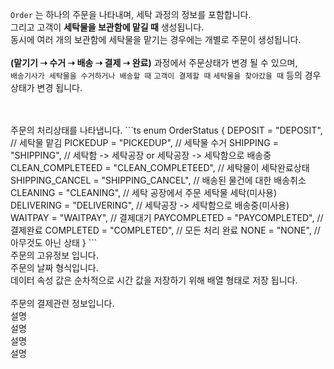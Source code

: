 
<Heading title="Order란?" />

`Order` 는 하나의 주문을 나타내며, 세탁 과정의 정보를 포함합니다. <br />
그리고 고객이 **세탁물을 보관함에 맡길 때** 생성됩니다. <br />
동시에 여러 개의 보관함에 세탁물을 맡기는 경우에는 개별로 주문이 생성됩니다.<br /><br />
**(맡기기 ➝ 수거 ➝ 배송 ➝ 결제 ➝ 완료)** 과정에서 주문상태가 변경 될 수 있으며,<br />
`배송기사가 세탁물을 수거하거나 배송할 때` `고객이 결제할 때` `세탁물을 찾아갔을 때` 등의 경우 상태가 변경 됩니다.

<br />

<Heading title="SVCOrder 컨테이너" type="doc" />
<Parameters title="데이터 형식" attributes={SVCOrderAttributes.root} />
<br />

<Heading title="OrderStatus" type="module" />
주문의 처리상태를 나타냅니다.
```ts
enum OrderStatus {
  DEPOSIT = "DEPOSIT", // 세탁물 맡김
  PICKEDUP = "PICKEDUP", // 세탁물 수거
  SHIPPING = "SHIPPING", // 세탁함 -> 세탁공장 or 세탁공장 -> 세탁함으로 배송중
  CLEAN_COMPLETEED = "CLEAN_COMPLETEED", //  세탁물이 세탁완료상태
  SHIPPING_CANCEL = "SHIPPING_CANCEL", // 배송된 물건에 대한 배송취소
  CLEANING = "CLEANING", // 세탁 공장에서 주문 세탁물 세탁(미사용)
  DELIVERING = "DELIVERING", // 세탁공장 -> 세탁함으로 배송중(미사용)
  WAITPAY = "WAITPAY", // 결제대기
  PAYCOMPLETED = "PAYCOMPLETED", // 결제완료
  COMPLETED = "COMPLETED", // 모든 처리 완료
  NONE = "NONE", // 아무것도 아닌 상태
}
```
<br />

<Heading title="LaundryOrder 주문" type="userData" />
주문의 고유정보 입니다.
<Parameters title="데이터 형식" attributes={SVCOrderAttributes.userData} />
<br />

<Heading title="OrderDate" type="module" />
주문의 날짜 형식입니다.
<br />
데이터 속성 값은 순차적으로 시간 값을 저장하기 위해 배열 형태로 저장 됩니다.
<br />
<Parameters title="데이터 형식" attributes={SVCOrderAttributes.dates} />
<br />

<Heading title="payment" type="module" />
주문의 결제관련 정보입니다.
<br />
<Parameters title="데이터 형식" attributes={SVCOrderAttributes.payment} />

<Heading title="delivery" type="module" />
설명
<br />
<Parameters title="데이터 형식" attributes={SVCOrderAttributes.delivery} />

<Heading title="imageDelivery" type="module" />
설명
<br />
<Parameters title="데이터 형식" attributes={SVCOrderAttributes.imageDelivery} />

<Heading title="holding" type="module" />
설명
<br />
<Parameters title="데이터 형식" attributes={SVCOrderAttributes.holding} />

<Heading title="itemHolding" type="module" />
설명
<br />
<Parameters title="데이터 형식" attributes={SVCOrderAttributes.itemHolding} />

